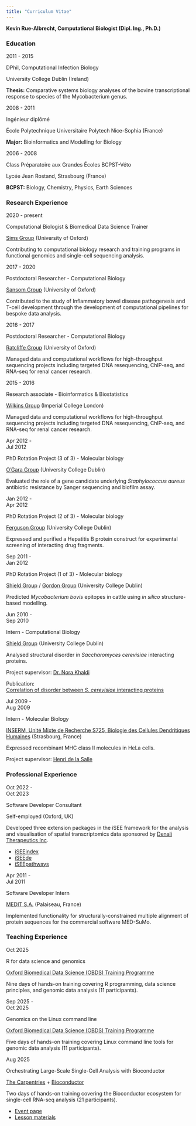 ```yaml
---
title: "Curriculum Vitae"
---
```


**Kevin Rue-Albrecht, Computational Biologist (Dipl. Ing., Ph.D.)**

::: {.cv-section}
### Education

::: {.cv-entry}
::: {.cv-dates}
2011 - 2015
:::
::: {.cv-title}
DPhil, Computational Infection Biology
:::
::: {.cv-location}
University College Dublin (Ireland)
:::
::: {.cv-description}
**Thesis:** Comparative systems biology analyses of the bovine transcriptional response to species of the Mycobacterium genus.
:::
:::

::: {.cv-entry}
::: {.cv-dates}
2008 - 2011
:::
::: {.cv-title}
Ingénieur diplômé
:::
::: {.cv-location}
École Polytechnique Universitaire Polytech Nice-Sophia (France)
:::
::: {.cv-description}
**Major:** Bioinformatics and Modelling for Biology
:::
:::

::: {.cv-entry}
::: {.cv-dates}
2006 - 2008
:::
::: {.cv-title}
Class Préparatoire aux Grandes Écoles BCPST-Véto
:::
::: {.cv-location}
Lycée Jean Rostand, Strasbourg (France)
:::
::: {.cv-description}
**BCPST:** Biology, Chemistry, Physics, Earth Sciences
:::
:::
:::

::: {.cv-section}
### Research Experience

::: {.cv-entry}
::: {.cv-dates}
2020 - present
:::
::: {.cv-title}
Computational Biologist & Biomedical Data Science Trainer
:::
::: {.cv-location}
[Sims Group](https://www.imm.ox.ac.uk/research/research-groups/sims-group-computational-genomics) (University of Oxford)
:::
::: {.cv-description}
Contributing to computational biology research and training programs in functional genomics and single-cell sequencing analysis.
:::
:::

::: {.cv-entry}
::: {.cv-dates}
2017 - 2020
:::
::: {.cv-title}
Postdoctoral Researcher - Computational Biology
:::
::: {.cv-location}
[Sansom Group](https://www.kennedy.ox.ac.uk/research/research-groups/computational-genomics) (University of Oxford)
:::
::: {.cv-description}
Contributed to the study of Inflammatory bowel disease pathogenesis and T-cell development through the development of computational pipelines for bespoke data analysis.
:::
:::

::: {.cv-entry}
::: {.cv-dates}
2016 - 2017
:::
::: {.cv-title}
Postdoctoral Researcher - Computational Biology
:::
::: {.cv-location}
[Ratcliffe Group](https://www.ludwig.ox.ac.uk/research/prof-sir-peter-ratcliffe-oxygen-sensing) (University of Oxford)
:::
::: {.cv-description}
Managed data and computational workflows for high-throughput sequencing projects including targeted DNA resequencing, ChIP-seq, and RNA-seq for renal cancer research.
:::
:::

::: {.cv-entry}
::: {.cv-dates}
2015 - 2016
:::
::: {.cv-title}
Research associate - Bioinformatics & Biostatistics
:::
::: {.cv-location}
[Wilkins Group](https://profiles.imperial.ac.uk/m.wilkins) (Imperial College London)
:::
::: {.cv-description}
Managed data and computational workflows for high-throughput sequencing projects including targeted DNA resequencing, ChIP-seq, and RNA-seq for renal cancer research.
:::
:::

::: {.cv-entry}
::: {.cv-dates}
Apr 2012 -\
Jul 2012
:::
::: {.cv-title}
PhD Rotation Project (3 of 3) - Molecular biology
:::
::: {.cv-location}
[O'Gara Group](https://orcid.org/0000-0003-3866-7161) (University College Dublin)
:::
::: {.cv-description}
Evaluated the role of a gene candidate underlying *Staphylococcus aureus* antibiotic resistance by Sanger sequencing and biofilm assay.
:::
:::

::: {.cv-entry}
::: {.cv-dates}
Jan 2012 -\
Apr 2012
:::
::: {.cv-title}
PhD Rotation Project (2 of 3) - Molecular biology
:::
::: {.cv-location}
[Ferguson Group](https://www.researchgate.net/scientific-contributions/Neil-Ferguson-38863526) (University College Dublin)
:::
::: {.cv-description}
Expressed and purified a Hepatitis B protein construct for experimental screening of interacting drug fragments.
:::
:::

::: {.cv-entry}
::: {.cv-dates}
Sep 2011 -\
Jan 2012
:::
::: {.cv-title}
PhD Rotation Project (1 of 3) - Molecular biology
:::
::: {.cv-location}
[Shield Group](https://people.ucd.ie/denis.shields/) / [Gordon Group](https://people.ucd.ie/stephen.gordon/) (University College Dublin)
:::
::: {.cv-description}
Predicted *Mycobacterium bovis* epitopes in cattle using *in silico* structure-based modelling.
:::
:::

::: {.cv-entry}
::: {.cv-dates}
Jun 2010 -\
Sep 2010
:::
::: {.cv-title}
Intern - Computational Biology
:::
::: {.cv-location}

[Shield Group](https://people.ucd.ie/denis.shields/) (University College Dublin)
:::
::: {.cv-description}
Analysed structural disorder in *Saccharomyces cerevisiae* interacting proteins.

Project supervisor: [Dr. Nora Khaldi](https://www.nuritas.com/team/dr-nora-khaldi/)

::: {.cv-publications}
<span class="pub-label">Publication:</span>
<div class="pub-item">[Correlation of disorder between *S. cerevisiae* interacting proteins](https://pubs.rsc.org/en/content/articlelanding/2012/mb/c1mb05214d)</div>
:::
:::
:::

::: {.cv-entry}
::: {.cv-dates}
Jul 2009 -\
Aug 2009
:::
::: {.cv-title}
Intern - Molecular Biology
:::
::: {.cv-location}
[INSERM, Unité Mixte de Recherche S725, Biologie des Cellules Dendritiques Humaines](https://academic.oup.com/jimmunol/article-abstract/188/8/3903/7981527) (Strasbourg, France)
:::
::: {.cv-description}
Expressed recombinant MHC class II molecules in HeLa cells.

Project supervisor: [Henri de la Salle](https://orcid.org/0000-0001-5136-0776)
:::
:::
:::

::: {.cv-section}
### Professional Experience

::: {.cv-entry}
::: {.cv-dates}
Oct 2022 -\
Oct 2023
:::
::: {.cv-title}
Software Developer Consultant
:::
::: {.cv-location}
Self-employed (Oxford, UK)
:::
::: {.cv-description}
Developed three extension packages in the iSEE framework for the analysis and visualisation of spatial transcriptomics data sponsored by [Denali Therapeutics Inc](https://www.denalitherapeutics.com/).

- [iSEEindex](https://github.com/iSEE/iSEEindex)
- [iSEEde](https://github.com/iSEE/iSEEde)
- [iSEEpathways](https://github.com/iSEE/iSEEpathways)
:::
:::

::: {.cv-entry}
::: {.cv-dates}
Apr 2011 -\
Jul 2011
:::
::: {.cv-title}
Software Developer Intern
:::
::: {.cv-location}
[MEDIT S.A.](https://www.linkedin.com/company/medit-sa/) (Palaiseau, France)
:::
::: {.cv-description}
Implemented functionality for structurally-constrained multiple alignment of protein sequences for the commercial software MED-SuMo.
:::
:::
:::

::: {.cv-section}
### Teaching Experience

::: {.cv-entry}
::: {.cv-dates}
Oct 2025
:::
::: {.cv-title}
R for data science and genomics
:::
::: {.cv-location}
[Oxford Biomedical Data Science (OBDS) Training Programme][obds-training]
:::
::: {.cv-description}
Nine days of hands-on training covering R programming, data science principles, and genomic data analysis (11 participants).
:::
:::

::: {.cv-entry}
::: {.cv-dates}
Sep 2025 -\
Oct 2025
:::
::: {.cv-title}
Genomics on the Linux command line
:::
::: {.cv-location}
[Oxford Biomedical Data Science (OBDS) Training Programme][obds-training]
:::
::: {.cv-description}
Five days of hands-on training covering Linux command line tools for genomic data analysis (11 participants).
:::
:::

::: {.cv-entry}
::: {.cv-dates}
Aug 2025
:::
::: {.cv-title}
Orchestrating Large-Scale Single-Cell Analysis with Bioconductor
:::
::: {.cv-location}
[The Carpentries](https://carpentries.org/) + [Bioconductor](https://www.bioconductor.org/)
:::
::: {.cv-description}
Two days of hands-on training covering the Bioconductor ecosystem for single-cell RNA-seq analysis (21 participants).

- [Event page](https://eurobioc2025.bioconductor.org/pages/carpentryworkshops.html)
- [Lesson materials](https://carpentries-incubator.github.io/bioc-scrnaseq/)

:::
:::
:::

[obds-training]: https://www.imm.ox.ac.uk/research/units-and-centres/mrc-wimm-centre-for-computational-biology/training/oxford-biomedical-data-science-training-programme
